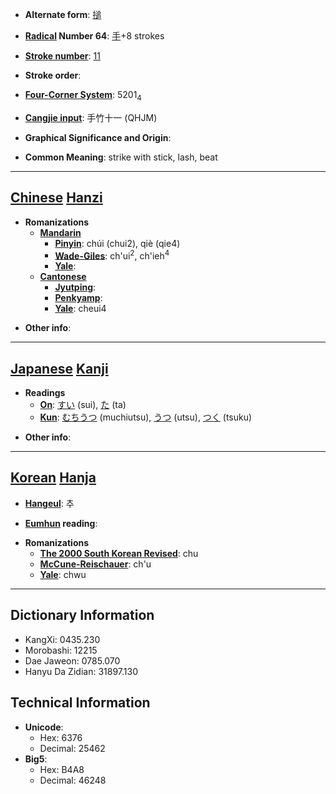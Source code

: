 * '''Alternate form''': [[搥]]

* '''[[Wiktionary:Chinese radical index| Radical]] Number 64''': [[Wiktionary:Chinese radical index 手|手]]+8 strokes

* '''[[Wiktionary:Chinese total strokes index|Stroke number]]''': [[Wiktionary:Chinese total strokes index 11|11]]

* '''Stroke order''': 

* '''[[Wiktionary:Chinese four corner index|Four-Corner System]]''': 5201<sub>4</sub>

* '''[[Wiktionary:Chinese Cangjie index|Cangjie input]]''': 手竹十一 (QHJM)

* '''Graphical Significance and Origin''': 

* '''Common Meaning''': strike with stick, lash, beat

----

== [[Chinese]] [[Hanzi]] ==

* '''Romanizations'''
** '''[[Mandarin]]'''
*** '''[[Pinyin]]''': chúi (chui2), qiè (qie4)
*** '''[[Wade-Giles]]''': ch'ui<sup>2</sup>, ch'ieh<sup>4</sup>
*** '''[[Yale]]''': 
** '''[[Cantonese]]'''
*** '''[[Jyutping]]''':
*** '''[[Penkyamp]]''': 
*** '''[[Yale]]''': cheui4

* '''Other info''': 

----

== [[Japanese]] [[Kanji]] ==

* '''Readings'''
** '''[[On]]''': [[すい]] (sui), [[た]] (ta)
** '''[[Kun]]''': [[むちうつ]] (muchiutsu), [[うつ]] (utsu), [[つく]] (tsuku)

* '''Other info''':  

----

== [[Korean]] [[Hanja]] ==

* '''[[Hangeul]]''': 추

* '''[[Eumhun]] reading''': 

* '''Romanizations'''
** '''[[The 2000 South Korean Revised Romanization|The 2000 South Korean Revised]]''': chu
** '''[[McCune-Reischauer]]''': ch'u
** '''[[Yale]]''': chwu

----

== Dictionary Information ==

* KangXi: 0435.230
* Morobashi: 12215
* Dae Jaweon: 0785.070
* Hanyu Da Zidian: 31897.130

== Technical Information ==

* '''Unicode''':
** Hex: 6376
** Decimal: 25462
* '''Big5''':
** Hex: B4A8
** Decimal: 46248